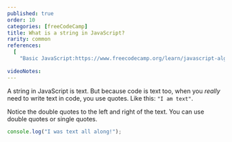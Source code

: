 ```yaml
---
published: true
order: 10
categories: [freeCodeCamp]
title: What is a string in JavaScript?
rarity: common
references:
  [
    "Basic JavaScript:https://www.freecodecamp.org/learn/javascript-algorithms-and-data-structures/basic-javascript",
   
videoNotes:
---
```


A string in JavaScript is text. But because code is text too, when you _really_ need to write text in code, you use quotes. Like this: `"I am text"`.

Notice the double quotes to the left and right of the text. You can use double quotes or single quotes.

```javascript
console.log("I was text all along!");
```
